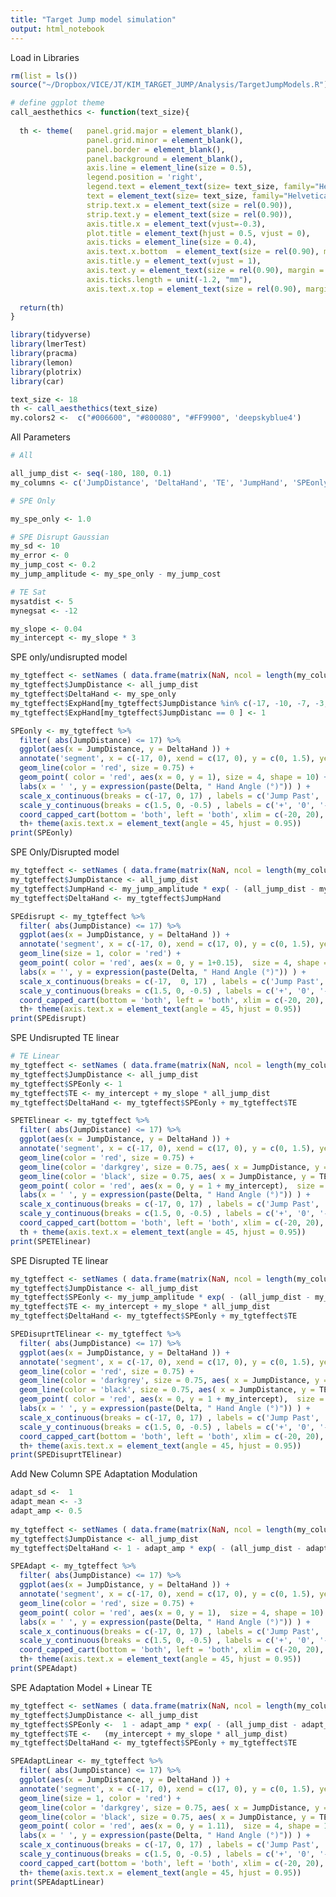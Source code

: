 ```yaml
---
title: "Target Jump model simulation"
output: html_notebook
---
```



Load in Libraries
```r
rm(list = ls())
source("~/Dropbox/VICE/JT/KIM_TARGET_JUMP/Analysis/TargetJumpModels.R")

# define ggplot theme 
call_aesthethics <- function(text_size){
  
  th <- theme(   panel.grid.major = element_blank(),
                 panel.grid.minor = element_blank(),
                 panel.border = element_blank(),
                 panel.background = element_blank(),
                 axis.line = element_line(size = 0.5), 
                 legend.position = 'right', 
                 legend.text = element_text(size= text_size, family="Helvetica"),
                 text = element_text(size= text_size, family="Helvetica"), 
                 strip.text.x = element_text(size = rel(0.90)), 
                 strip.text.y = element_text(size = rel(0.90)), 
                 axis.title.x = element_text(vjust=-0.3), 
                 plot.title = element_text(hjust = 0.5, vjust = 0), 
                 axis.ticks = element_line(size = 0.4), 
                 axis.text.x.bottom  = element_text(size = rel(0.90), margin = unit(c(t = 2.5, r = 0, b = 0, l = 0), "mm")),
                 axis.title.y = element_text(vjust = 1),
                 axis.text.y = element_text(size = rel(0.90), margin = unit(c(t = 0, r = 2.5, b = 0, l = 0), "mm")),
                 axis.ticks.length = unit(-1.2, "mm"),
                 axis.text.x.top = element_text(size = rel(0.90), margin = unit(c(t = 0, r = 0, b = 2.5, l = 0), "mm")))
  
  return(th)
}

library(tidyverse)
library(lmerTest)
library(pracma)
library(lemon)
library(plotrix)
library(car)

text_size <- 18
th <- call_aesthethics(text_size)
my.colors2 <-  c("#006600", "#800080", "#FF9900", 'deepskyblue4')

```

All Parameters
```r

# All

all_jump_dist <- seq(-180, 180, 0.1)
my_columns <- c('JumpDistance', 'DeltaHand', 'TE', 'JumpHand', 'SPEonly')

# SPE Only

my_spe_only <- 1.0

# SPE Disrupt Gaussian
my_sd <- 10
my_error <- 0
my_jump_cost <- 0.2
my_jump_amplitude <- my_spe_only - my_jump_cost

# TE Sat
mysatdist <- 5
mynegsat <- -12

my_slope <- 0.04
my_intercept <- my_slope * 3                                                               

```

SPE only/undisrupted model 
```r

my_tgteffect <- setNames ( data.frame(matrix(NaN, ncol = length(my_columns), nrow = length(all_jump_dist) )), my_columns)
my_tgteffect$JumpDistance <- all_jump_dist
my_tgteffect$DeltaHand <- my_spe_only
my_tgteffect$ExpHand[my_tgteffect$JumpDistance %in% c(-17, -10, -7, -3, 3, 10)] <- my_tgteffect$DeltaHand[my_tgteffect$JumpDistance %in% c(-17, -10,-7, -3, 3, 10) ]
my_tgteffect$ExpHand[my_tgteffect$JumpDistanc == 0 ] <- 1

SPEonly <- my_tgteffect %>%
  filter( abs(JumpDistance) <= 17) %>%
  ggplot(aes(x = JumpDistance, y = DeltaHand )) + 
  annotate('segment', x = c(-17, 0), xend = c(17, 0), y = c(0, 1.5), yend = c(0, -0.5), color = c('lightgrey', 'lightgrey'), linetype = 'dashed') + 
  geom_line(color = 'red', size = 0.75) + 
  geom_point( color = 'red', aes(x = 0, y = 1), size = 4, shape = 10) +
  labs(x = ' ', y = expression(paste(Delta, " Hand Angle (°)")) ) + 
  scale_x_continuous(breaks = c(-17, 0, 17) , labels = c('Jump Past', 'No Jump', 'Jump Away') ) + 
  scale_y_continuous(breaks = c(1.5, 0, -0.5) , labels = c('+', '0', '-')) + 
  coord_capped_cart(bottom = 'both', left = 'both', xlim = c(-20, 20), ylim = c(-0.5, 1.5) ) +
  th+ theme(axis.text.x = element_text(angle = 45, hjust = 0.95)) 
print(SPEonly)

```


SPE Only/Disrupted model 
```r

my_tgteffect <- setNames ( data.frame(matrix(NaN, ncol = length(my_columns), nrow = length(all_jump_dist) )), my_columns)
my_tgteffect$JumpDistance <- all_jump_dist
my_tgteffect$JumpHand <- my_jump_amplitude * exp( - (all_jump_dist - my_error)^2 / (2 * my_sd^2)  )
my_tgteffect$DeltaHand <- my_tgteffect$JumpHand

SPEdisrupt <- my_tgteffect %>%
  filter( abs(JumpDistance) <= 17) %>%
  ggplot(aes(x = JumpDistance, y = DeltaHand )) + 
  annotate('segment', x = c(-17, 0), xend = c(17, 0), y = c(0, 1.5), yend = c(0, -0.5), color = c('lightgrey', 'lightgrey'), linetype = 'dashed') + 
  geom_line(size = 1, color = 'red') + 
  geom_point( color = 'red', aes(x = 0, y = 1+0.15),  size = 4, shape = 10) + 
  labs(x = '', y = expression(paste(Delta, " Hand Angle (°)")) ) + 
  scale_x_continuous(breaks = c(-17,  0, 17) , labels = c('Jump Past', 'No Jump', 'Jump Away') ) + 
  scale_y_continuous(breaks = c(1.5, 0, -0.5) , labels = c('+', '0', '-')) + 
  coord_capped_cart(bottom = 'both', left = 'both', xlim = c(-20, 20), ylim = c(-0.5, 1.5) ) +
  th+ theme(axis.text.x = element_text(angle = 45, hjust = 0.95)) 
print(SPEdisrupt)

```


SPE Undisrupted TE linear
```r

# TE Linear 
my_tgteffect <- setNames ( data.frame(matrix(NaN, ncol = length(my_columns), nrow = length(all_jump_dist) )), my_columns)
my_tgteffect$JumpDistance <- all_jump_dist
my_tgteffect$SPEonly <- 1
my_tgteffect$TE <- my_intercept + my_slope * all_jump_dist
my_tgteffect$DeltaHand <- my_tgteffect$SPEonly + my_tgteffect$TE

SPETElinear <- my_tgteffect %>%
  filter( abs(JumpDistance) <= 17) %>%
  ggplot(aes(x = JumpDistance, y = DeltaHand )) + 
  annotate('segment', x = c(-17, 0), xend = c(17, 0), y = c(0, 1.5), yend = c(0, -0.5), color = c('lightgrey', 'lightgrey'), linetype = 'dashed') + 
  geom_line(color = 'red', size = 0.75) + 
  geom_line(color = 'darkgrey', size = 0.75, aes( x = JumpDistance, y = SPEonly )) + 
  geom_line(color = 'black', size = 0.75, aes( x = JumpDistance, y = TE )) + 
  geom_point( color = 'red', aes(x = 0, y = 1 + my_intercept),  size = 4, shape = 10 ) +
  labs(x = ' ', y = expression(paste(Delta, " Hand Angle (°)")) ) + 
  scale_x_continuous(breaks = c(-17, 0, 17) , labels = c('Jump Past', 'No Jump', 'Jump Away') ) + 
  scale_y_continuous(breaks = c(1.5, 0, -0.5) , labels = c('+', '0', '-') ) + 
  coord_capped_cart(bottom = 'both', left = 'both', xlim = c(-20, 20), ylim = c(-0.5, 1.5)) +
  th + theme(axis.text.x = element_text(angle = 45, hjust = 0.95)) 
print(SPETElinear)

```

SPE Disrupted TE linear
```r

my_tgteffect <- setNames ( data.frame(matrix(NaN, ncol = length(my_columns), nrow = length(all_jump_dist) )), my_columns)
my_tgteffect$JumpDistance <- all_jump_dist
my_tgteffect$SPEonly <- my_jump_amplitude * exp( - (all_jump_dist - my_error)^2 / (2 * my_sd^2)  )
my_tgteffect$TE <- my_intercept + my_slope * all_jump_dist
my_tgteffect$DeltaHand <- my_tgteffect$SPEonly + my_tgteffect$TE

SPEDisuprtTElinear <- my_tgteffect %>%
  filter( abs(JumpDistance) <= 17) %>%
  ggplot(aes(x = JumpDistance, y = DeltaHand )) + 
  annotate('segment', x = c(-17, 0), xend = c(17, 0), y = c(0, 1.5), yend = c(0, -0.5), color = c('lightgrey', 'lightgrey'), linetype = 'dashed') + 
  geom_line(color = 'red', size = 0.75) + 
  geom_line(color = 'darkgrey', size = 0.75, aes( x = JumpDistance, y = SPEonly )) + 
  geom_line(color = 'black', size = 0.75, aes( x = JumpDistance, y = TE )) + 
  geom_point( color = 'red', aes(x = 0, y = 1 + my_intercept),  size = 4, shape = 10 ) +
  labs(x = ' ', y = expression(paste(Delta, " Hand Angle (°)")) ) + 
  scale_x_continuous(breaks = c(-17, 0, 17) , labels = c('Jump Past', 'No Jump', 'Jump Away') ) + 
  scale_y_continuous(breaks = c(1.5, 0, -0.5) , labels = c('+', '0', '-')) + 
  coord_capped_cart(bottom = 'both', left = 'both', xlim = c(-20, 20), ylim = c(-0.5, 1.5) ) +
  th+ theme(axis.text.x = element_text(angle = 45, hjust = 0.95)) 
print(SPEDisuprtTElinear)

```

Add New Column
SPE Adaptation Modulation 
```r

adapt_sd <-  1
adapt_mean <- -3
adapt_amp <- 0.5
  
my_tgteffect <- setNames ( data.frame(matrix(NaN, ncol = length(my_columns), nrow = length(all_jump_dist) )), my_columns)
my_tgteffect$JumpDistance <- all_jump_dist
my_tgteffect$DeltaHand <- 1 - adapt_amp * exp( - (all_jump_dist - adapt_mean)^2 / (2 * adapt_sd ^2)  ) 

SPEAdapt <- my_tgteffect %>%
  filter( abs(JumpDistance) <= 17) %>%
  ggplot(aes(x = JumpDistance, y = DeltaHand )) + 
  annotate('segment', x = c(-17, 0), xend = c(17, 0), y = c(0, 1.5), yend = c(0, -0.5), color = c('lightgrey', 'lightgrey'), linetype = 'dashed') + 
  geom_line(color = 'red', size = 0.75) + 
  geom_point( color = 'red', aes(x = 0, y = 1),  size = 4, shape = 10) +
  labs(x = ' ', y = expression(paste(Delta, " Hand Angle (°)")) ) + 
  scale_x_continuous(breaks = c(-17, 0, 17) , labels = c('Jump Past', 'No Jump', 'Jump Away') ) + 
  scale_y_continuous(breaks = c(1.5, 0, -0.5) , labels = c('+', '0', '-')) + 
  coord_capped_cart(bottom = 'both', left = 'both', xlim = c(-20, 20), ylim = c(-0.5, 1.5) ) +
  th+ theme(axis.text.x = element_text(angle = 45, hjust = 0.95)) 
print(SPEAdapt)

```


SPE Adaptation Model + Linear TE
```r

my_tgteffect <- setNames ( data.frame(matrix(NaN, ncol = length(my_columns), nrow = length(all_jump_dist) )), my_columns)
my_tgteffect$JumpDistance <- all_jump_dist
my_tgteffect$SPEonly <-  1 - adapt_amp * exp( - (all_jump_dist - adapt_mean)^2 / (2 * adapt_sd ^2)  ) 
my_tgteffect$TE <-   (my_intercept + my_slope * all_jump_dist)
my_tgteffect$DeltaHand <- my_tgteffect$SPEonly + my_tgteffect$TE

SPEAdaptLinear <- my_tgteffect %>%
  filter( abs(JumpDistance) <= 17) %>%
  ggplot(aes(x = JumpDistance, y = DeltaHand )) + 
  annotate('segment', x = c(-17, 0), xend = c(17, 0), y = c(0, 1.5), yend = c(0, -0.5), color = c('lightgrey', 'lightgrey'), linetype = 'dashed') + 
  geom_line(size = 1, color = 'red') + 
  geom_line(color = 'darkgrey', size = 0.75, aes( x = JumpDistance, y = SPEonly )) + 
  geom_line(color = 'black', size = 0.75, aes( x = JumpDistance, y = TE )) + 
  geom_point( color = 'red', aes(x = 0, y = 1.11),  size = 4, shape = 10 ) + 
  labs(x = ' ', y = expression(paste(Delta, " Hand Angle (°)")) ) + 
  scale_x_continuous(breaks = c(-17, 0, 17) , labels = c('Jump Past', 'No Jump', 'Jump Away') ) + 
  scale_y_continuous(breaks = c(1.5, 0, -0.5) , labels = c('+', '0', '-')) + 
  coord_capped_cart(bottom = 'both', left = 'both', xlim = c(-20, 20), ylim = c(-0.5, 1.5) ) +
  th+ theme(axis.text.x = element_text(angle = 45, hjust = 0.95)) 
print(SPEAdaptLinear)

```





















